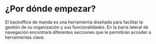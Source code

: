 # ¿Por dónde empezar?
El backoffice de manda es una herramienta diseñada para facilitar la gestión de su organización y sus funcionalidades. En la barra lateral de navegación encontrará diferentes secciones que le permitirán acceder a herramientas clave.